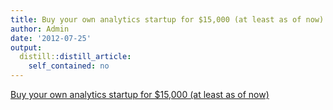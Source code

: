 ```yaml
---
title: Buy your own analytics startup for $15,000 (at least as of now)
author: Admin
date: '2012-07-25'
output:
  distill::distill_article:
    self_contained: no
---
```


[Buy your own analytics startup for $15,000 (at least as of now)](http://techcrunch.com/2012/07/23/pinterest-analytics-site-pinreach-puts-itself-up-for-sale-as-co-founder-joins-google/)
